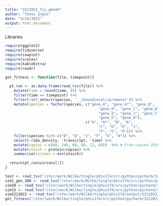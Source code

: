 ```yaml
---
title: "3212022_fix_geneH"
author: "Tanvi Ingle"
date: "3/24/2022"
output: html_document
---
```

Libraries 
```r
require(ggplot2)
require(tidyverse)
require(cowplot)
require(scales)
require(kableExtra)
require(readr)
```


```r
get_fitness <- function(file, timepoint){
  
  pt_run <- as.data.frame(read_tsv(file)) %>% 
    mutate(time = round(time, 0)) %>% 
    filter(time == timepoint) %>% 
    filter(!str_detect(species, '__|bound|ecoli|promoter')) %>% 
    mutate(species = factor(species, c("gene_A", "gene_A*", "gene_B",
                                           "gene_K", "gene_C", "gene_D",
                                           "gene_E", "gene_J", "gene_F",
                                           "gene_G", "gene_H"),
                                     c("A", "A*", "B", "K",
                                           "C", "D", "E", "J",
                                           "F", "G", "H"))) %>% 
    filter(species %in% c("B", "D", "J", "F", "G", "H")) %>% 
    select(-ribo_density, -transcript, -time) %>% 
    mutate(copies = c(60, 240, 60, 60, 12, 60))  %>% # From Leuven 2020
    mutate(stoich = protein/copies) %>%
    summarise(virions = min(stoich))
  
  return(pt_run$virions[1])
}

test <- read_tsv("/stor/work/Wilke/tingle/phix174/src/python/pycharm/3212022/Fitness_tests/5400_nt.tsv")
sim1_gen_108 <- read_tsv("/stor/work/Wilke/tingle/phix174/src/python/pycharm/3212022/Fitness_tests/5400_nt.tsv")
sim20 <- read_tsv("/stor/work/Wilke/tingle/phix174/src/python/pycharm/3212022/Fitness_tests/5400_nt_sim20.tsv")
sim15 <- read_tsv("/stor/work/Wilke/tingle/phix174/src/python/pycharm/3212022/Fitness_tests/5400_nt_sim15.tsv")
sim3212022 <- read_tsv("/stor/work/Wilke/tingle/phix174/output/3212022/sim_9_gen_500.tsv")
get_fitness("/stor/work/Wilke/tingle/phix174/src/python/pycharm/3212022/Fitness_tests/5400_nt_sim15.tsv", 1200)
```


